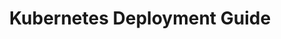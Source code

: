 ---
title: "Kubernetes Deployment Guide"
description: "Deploy and orchestrate Proxus on Kubernetes clusters"
sidebarTitle: "Kubernetes"
icon: "network-wired"  
iconType: "solid"      
"og:title": "Kubernetes Deployment | Proxus Docs"
"og:description": "Complete guide to deploying Proxus on Kubernetes clusters"
---